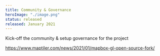 ```yaml
---
title: Community & Governance
heroImage: "./image.png"
status: released
released: January 2021
---
```


Kick-off the community & setup governance for the project

https://www.maptiler.com/news/2021/01/mapbox-gl-open-source-fork/
